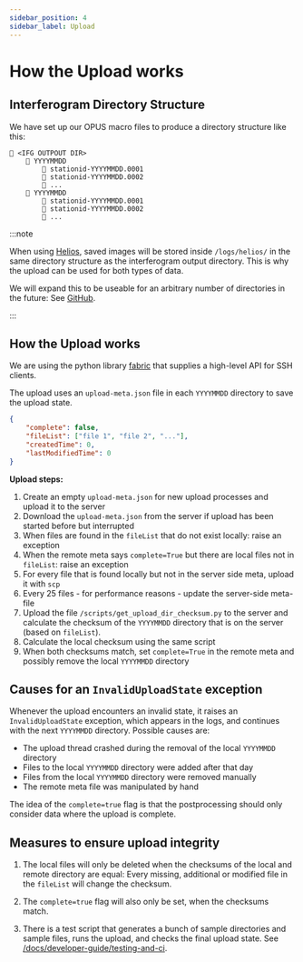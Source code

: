 ```yaml
---
sidebar_position: 4
sidebar_label: Upload
---
```


# How the Upload works

## Interferogram Directory Structure

We have set up our OPUS macro files to produce a directory structure like this:

```
📁 <IFG OUTPOUT DIR>
    📁 YYYYMMDD
        📄 stationid-YYYYMMDD.0001
        📄 stationid-YYYYMMDD.0002
        📄 ...
    📁 YYYYMMDD
        📄 stationid-YYYYMMDD.0001
        📄 stationid-YYYYMMDD.0002
        📄 ...
```

:::note

When using [Helios](/docs/user-guide/tum-plc-and-helios), saved images will be stored inside `/logs/helios/` in the same directory structure as the interferogram output directory. This is why the upload can be used for both types of data.

We will expand this to be useable for an arbitrary number of directories in the future: See [GitHub](https://github.com/tum-esm/pyra/issues?q=is%3Aissue+is%3Aopen+label%3A%22Update%3A+Upload+Improvements%22).

:::

## How the Upload works

We are using the python library [fabric](https://www.fabfile.org/) that supplies a high-level API for SSH clients.

The upload uses an `upload-meta.json` file in each `YYYYMMDD` directory to save the upload state.

```json
{
    "complete": false,
    "fileList": ["file 1", "file 2", "..."],
    "createdTime": 0,
    "lastModifiedTime": 0
}
```

**Upload steps:**

1. Create an empty `upload-meta.json` for new upload processes and upload it to the server
2. Download the `upload-meta.json` from the server if upload has been started before but interrupted
3. When files are found in the `fileList` that do not exist locally: <span className="tw-bg-red-200 tw-text-red-900 tw-rounded tw-px-1 tw-font-semibold tw-py-0.5 -tw-my-0.5">raise an exception</span>
4. When the remote meta says `complete=True` but there are local files not in `fileList`: <span className="tw-bg-red-200 tw-text-red-900 tw-rounded tw-px-1 tw-font-semibold tw-py-0.5 -tw-my-0.5">raise an exception</span>
5. For every file that is found locally but not in the server side meta, upload it with `scp`
6. Every 25 files - for performance reasons - update the server-side meta-file
7. Upload the file `/scripts/get_upload_dir_checksum.py` to the server and calculate the checksum of the `YYYYMMDD` directory that is on the server (based on `fileList`).
8. Calculate the local checksum using the same script
9. When both checksums match, set `complete=True` in the remote meta and possibly remove the local `YYYYMMDD` directory

## Causes for an `InvalidUploadState` exception

Whenever the upload encounters an invalid state, it raises an `InvalidUploadState` exception, which appears in the logs, and continues with the next `YYYYMMDD` directory. Possible causes are:

-   The upload thread crashed during the removal of the local `YYYYMMDD` directory
-   Files to the local `YYYYMMDD` directory were added after that day
-   Files from the local `YYYYMMDD` directory were removed manually
-   The remote meta file was manipulated by hand

The idea of the `complete=true` flag is that the postprocessing should only consider data where the upload is complete.

## Measures to ensure upload integrity

1. The local files will only be deleted when the checksums of the local and remote directory are equal: Every missing, additional or modified file in the `fileList` will change the checksum.

2. The `complete=true` flag will also only be set, when the checksums match.

3. There is a test script that generates a bunch of sample directories and sample files, runs the upload, and checks the final upload state. See [/docs/developer-guide/testing-and-ci](/docs/developer-guide/testing-and-ci).
